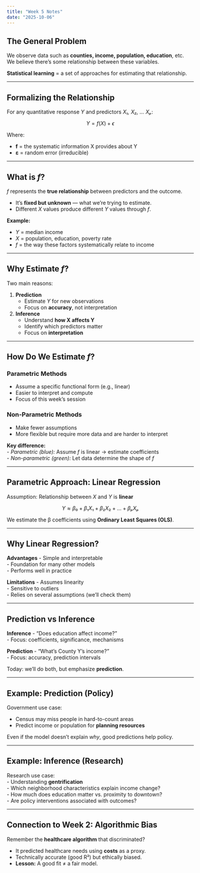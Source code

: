 ```yaml
---
title: "Week 5 Notes"
date: "2025-10-06"
---
```


## The General Problem

We observe data such as **counties, income, population, education**, etc.  
We believe there’s some relationship between these variables.

**Statistical learning** = a set of approaches for estimating that relationship.

---

## Formalizing the Relationship

For any quantitative response *Y* and predictors *X₁, X₂, … Xₚ*:

$$
Y = f(X) + \epsilon
$$

Where:

- **f** = the systematic information X provides about Y  
- **ε** = random error (irreducible)

---

## What is *f*?

*f* represents the **true relationship** between predictors and the outcome.

- It’s **fixed but unknown** — what we’re trying to estimate.  
- Different *X* values produce different *Y* values through *f*.

**Example:**

- *Y* = median income  
- *X* = population, education, poverty rate  
- *f* = the way these factors systematically relate to income

---

## Why Estimate *f*?

Two main reasons:

1. **Prediction**
   - Estimate *Y* for new observations  
   - Focus on **accuracy**, not interpretation  

2. **Inference**
   - Understand **how X affects Y**  
   - Identify which predictors matter  
   - Focus on **interpretation**

---

## How Do We Estimate *f*?

### Parametric Methods
- Assume a specific functional form (e.g., linear)
- Easier to interpret and compute
- Focus of this week’s session

### Non-Parametric Methods
- Make fewer assumptions  
- More flexible but require more data and are harder to interpret  

**Key difference:**  
- *Parametric (blue):* Assume *f* is linear → estimate coefficients  
- *Non-parametric (green):* Let data determine the shape of *f*

---

## Parametric Approach: Linear Regression

Assumption: Relationship between *X* and *Y* is **linear**  

$$
Y ≈ β₀ + β₁X₁ + β₂X₂ + … + βₚXₚ
$$

We estimate the β coefficients using **Ordinary Least Squares (OLS)**.

---

## Why Linear Regression?

**Advantages**
- Simple and interpretable  
- Foundation for many other models  
- Performs well in practice  

**Limitations**
- Assumes linearity  
- Sensitive to outliers  
- Relies on several assumptions (we’ll check them)

---

## Prediction vs Inference

**Inference**
- “Does education affect income?”  
- Focus: coefficients, significance, mechanisms  

**Prediction**
- “What’s County Y’s income?”  
- Focus: accuracy, prediction intervals  

Today: we’ll do both, but emphasize **prediction**.

---

## Example: Prediction (Policy)

Government use case:

- Census may miss people in hard-to-count areas  
- Predict income or population for **planning resources**

Even if the model doesn’t explain *why*, good predictions help policy.

---

## Example: Inference (Research)

Research use case:  
- Understanding **gentrification**  
- Which neighborhood characteristics explain income change?  
- How much does education matter vs. proximity to downtown?  
- Are policy interventions associated with outcomes?

---

## Connection to Week 2: Algorithmic Bias

Remember the **healthcare algorithm** that discriminated?

- It predicted healthcare needs using **costs** as a proxy.  
- Technically accurate (good R²) but ethically biased.  
- **Lesson:** A good fit ≠ a fair model.

